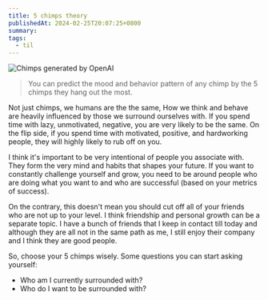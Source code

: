 ```yaml
---
title: 5 chimps theory
publishedAt: 2024-02-25T20:07:25+0800
summary: 
tags:
  - til
---
```


<Image src='/images/chimps.png' alt='Chimps generated by OpenAI' />

> You can predict the mood and behavior pattern of any chimp by the 5 chimps they hang out the most.

Not just chimps, we humans are the the same, How we think and behave are heavily influenced by those we surround ourselves with. If you spend time with lazy, unmotivated, negative, you are very likely to be the same. On the flip side, if you spend time with motivated, positive, and hardworking people, they will highly likely to rub off on you.

I think it's important to be very intentional of people you associate with. They form the very mind and habits that shapes your future. If you want to constantly challenge yourself and grow, you need to be around people who are doing what you want to and who are successful (based on your metrics of success). 

On the contrary, this doesn't mean you should cut off all of your friends who are not up to your level. I think friendship and personal growth can be a separate topic. I have a bunch of friends that I keep in contact till today and although they are all not in the same path as me, I still enjoy their company and I think they are good people.


So, choose your 5 chimps wisely. Some questions you can start asking yourself:

- Who am I currently surrounded with?
- Who do I want to be surrounded with?

